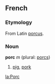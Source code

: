 ==French==
===Etymology===
From Latin [[porcus]].
===Noun===
'''porc''' ''m'' (plural: [[porcs]])

# [[pig]], [[pork]]

[[la:Porc]]